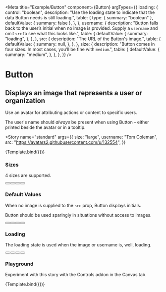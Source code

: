 

<Meta
  title="Example/Button"
  component={Button}
  argTypes={{
    loading: {
      control: "boolean",
      description:
        "Use the loading state to indicate that the data Button needs is still loading.",
      table: {
        type: { summary: "boolean" },
        defaultValue: { summary: false },
      },
    },
    username: {
      description:
        "Button falls back to the user’s initial when no image is provided. Supply a `username` and omit `src` to see what this looks like.",
      table: {
        defaultValue: {
          summary: "loading",
        },
      },
    },
    src: {
      description: "The URL of the Button's image.",
      table: {
        defaultValue: {
          summary: null,
        },
      },
    },
    size: {
      description:
        "Button comes in four sizes. In most cases, you’ll be fine with `medium`.",
      table: {
        defaultValue: {
          summary: "medium",
        },
      },
    },
  }}
/>

# Button

## Displays an image that represents a user or organization

Use an avatar for attributing actions or content to specific users.

The user's name should _always_ be present when using Button – either printed beside the avatar or in a tooltip.


<Story
  name="standard"
  args={{
    size: "large",
    username: "Tom Coleman",
    src: "https://avatars2.githubusercontent.com/u/132554",
  }}
>
  {Template.bind({})}
</Story>

### Sizes

4 sizes are supported.

<Story name="sizes">
  <div>
    <Button
      size="large"
      username="Tom Coleman"
      src="https://avatars2.githubusercontent.com/u/132554"
    />
    <Button
      size="medium"
      username="Tom Coleman"
      src="https://avatars2.githubusercontent.com/u/132554"
    />
    <Button
      size="small"
      username="Tom Coleman"
      src="https://avatars2.githubusercontent.com/u/132554"
    />
    <Button
      size="tiny"
      username="Tom Coleman"
      src="https://avatars2.githubusercontent.com/u/132554"
    />
  </div>
</Story>

### Default Values

When no image is supplied to the `src` prop, Button displays initials.

Button should be used sparingly in situations without access to images.

<Story name="initials">
  <div>
    <Button username="Tom Coleman" />
    <Button username="Dominic Nguyen" />
    <Button username="Kyle Suss" />
    <Button username="Michael Shilman" />
  </div>
</Story>

### Loading

The loading state is used when the image or username is, well, loading.

<Story name="loading">
  <div>
    <Button size="large" loading />
    <Button size="medium" loading />
    <Button size="small" loading />
    <Button size="tiny" loading />
  </div>
</Story>

### Playground

Experiment with this story with the Controls addon in the Canvas tab.

<Canvas>
  <Story
    name="controls"
    args={{
      loading: false,
      size: "tiny",
      username: "Dominic Nguyen",
      src: "https://avatars2.githubusercontent.com/u/263385",
    }}
  >
    {Template.bind({})}
  </Story>
</Canvas>
